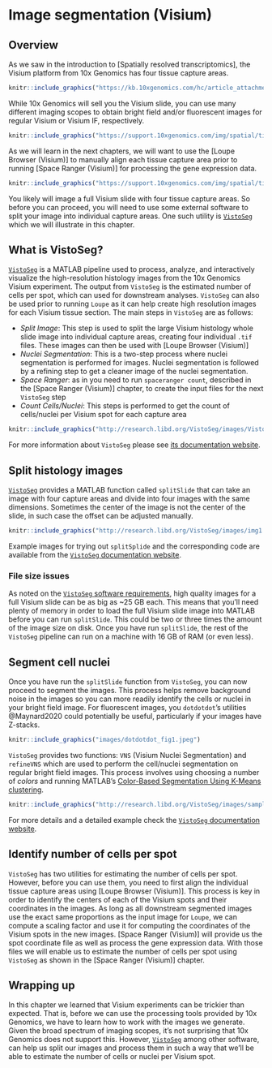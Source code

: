 # Image segmentation (Visium)


## Overview

As we saw in the introduction to [Spatially resolved transcriptomics], the Visium platform from 10x Genomics has four tissue capture areas. 

```r
knitr::include_graphics("https://kb.10xgenomics.com/hc/article_attachments/360042142472/Picture1.png")
```

While 10x Genomics will sell you the Visium slide, you can use many different imaging scopes to obtain bright field and/or fluorescent images for regular Visium or Visium IF, respectively.

```r
knitr::include_graphics("https://support.10xgenomics.com/img/spatial/tissue_lowres_image_brightfield.png")
```

As we will learn in the next chapters, we will want to use the [Loupe Browser (Visium)] to manually align each tissue capture area prior to running [Space Ranger (Visium)] for processing the gene expression data.

```r
knitr::include_graphics("https://support.10xgenomics.com/img/spatial/tissue_lowres_image_brightfield.png")
```

You likely will image a full Visium slide with four tissue capture areas. So before you can proceed, you will need to use some external software to split your image into individual capture areas. One such utility is [`VistoSeg`](http://research.libd.org/VistoSeg/) which we will illustrate in this chapter.


## What is VistoSeg?

[`VistoSeg`](http://research.libd.org/VistoSeg/) is a MATLAB pipeline used to process, analyze, and interactively visualize the high-resolution histology images from the 10x Genomics Visium experiment. The output from `VistoSeg` is the estimated number of cells per spot, which can used for downstream analyses. `VistoSeg` can also be used prior to running `Loupe` as it can help create high resolution images for each Visium tissue section. The main steps in `VistoSeg` are as follows:

- *Split Image*: This step is used to split the large Visium histology whole slide image into individual capture areas, creating four individual `.tif` files. These images can then be used with [Loupe Browser (Visium)]
- *Nuclei Segmentation*: This is a two-step process where nuclei segmentation is performed for images. Nuclei segmentation is followed by a refining step to get a cleaner image of the nuclei segmentation.
- *Space Ranger*: as in you need to run `spaceranger count`, described in the [Space Ranger (Visium)] chapter, to create the input files for the next `VistoSeg` step
- *Count Cells/Nuclei*: This steps is performed to get the count of cells/nuclei per Visium spot for each capture area

```r
knitr::include_graphics("http://research.libd.org/VistoSeg/images/VistoSeg.png")
```

For more information about `VistoSeg` please see [its documentation website](http://research.libd.org/VistoSeg/).

## Split histology images

[`VistoSeg`](http://research.libd.org/VistoSeg/) provides a MATLAB function called `splitSlide` that can take an image with four capture areas and divide into four images with the same dimensions. Sometimes the center of the image is not the center of the slide, in such case the offset can be adjusted manually.

```r
knitr::include_graphics("http://research.libd.org/VistoSeg/images/img1.png")
```

Example images for trying out `splitSplide` and the corresponding code are available from the [`VistoSeg` documentation website](http://research.libd.org/VistoSeg/step-1-split-visium-histology-whole-slide-image-into-individual-capture-area-images.html).


### File size issues

As noted on the [`VistoSeg` software requirements](http://research.libd.org/VistoSeg/index.html#software-requirements), high quality images for a full Visium slide can be as big as ~25 GB each. This means that you'll need plenty of memory in order to load the full Visium slide image into MATLAB before you can run `splitSlide`. This could be two or three times the amount of the image size on disk. Once you have run `splitSlide`, the rest of the `VistoSeg` pipeline can run on a machine with 16 GB of RAM (or even less).

## Segment cell nuclei

Once you have run the `splitSlide` function from `VistoSeg`, you can now proceed to segment the images. This process helps remove background noise in the images so you can more readily identify the cells or nuclei in your bright field image. For fluorescent images, you `dotdotdot`'s utilities @Maynard2020 could potentially be useful, particularly if your images have Z-stacks. 

```r
knitr::include_graphics("images/dotdotdot_fig1.jpeg")
```

`VistoSeg` provides two functions: `VNS` (Visium Nuclei Segmentation) and `refineVNS` which are used to perform the cell/nuclei segmentation on regular bright field images. This process involves using choosing a number of _colors_ and running MATLAB's [Color-Based Segmentation Using K-Means clustering](https://www.mathworks.com/help/images/color-based-segmentation-using-k-means-clustering.html).

```r
knitr::include_graphics("http://research.libd.org/VistoSeg/images/sampleimage_index3.png")
```

For more details and a detailed example check the [`VistoSeg` documentation website](http://research.libd.org/VistoSeg/step-1-split-visium-histology-whole-slide-image-into-individual-capture-area-images.html).

## Identify number of cells per spot

`VistoSeg` has two utilities for estimating the number of cells per spot. However, before you can use them, you need to first align the individual tissue capture areas using [Loupe Browser (Visium)]. This process is key in order to identify the centers of each of the Visium spots and their coordinates in the images. As long as all downstream segmented images use the exact same proportions as the input image for `Loupe`, we can compute a scaling factor and use it for computing the coordinates of the Visium spots in the new images. [Space Ranger (Visium)] will provide us the spot coordinate file as well as process the gene expression data. With those files we will enable us to estimate the number of cells per spot using `VistoSeg` as shown in the [Space Ranger (Visium)] chapter.

## Wrapping up

In this chapter we learned that Visium experiments can be trickier than expected. That is, before we can use the processing tools provided by 10x Genomics, we have to learn how to work with the images we generate. Given the broad spectrum of imaging scopes, it's not surprising that 10x Genomics does not support this. However, [`VistoSeg`](http://research.libd.org/VistoSeg/) among other software, can help us split our images and process them in such a way that we'll be able to estimate the number of cells or nuclei per Visium spot. 
